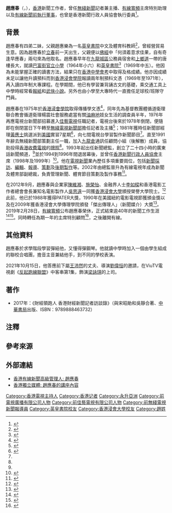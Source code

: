{{Infobox person
| name          = 趙應春<br>Ronald Chiu Ying Chun
| image         = 
| birth_date    = {{birth date and age|1952|2|3}}<ref>{{cite web |url=https://hd.stheadline.com/budget2019/news-detail.php?y=2019&r=981322 |title=【邱達昌專訪】否認染紅 「新聞部編採獨立」 |date=2019-04-17 |website= |publisher=頭條日報 |access-date=2021-09-15 |quote= |archive-date=2021-09-15 |archive-url=https://web.archive.org/web/20210915083114/https://hd.stheadline.com/budget2019/news-detail.php?y=2019&r=981322 |dead-url=no }}</ref>
| birth_place   = 
| death_date    = 
| death_place   = 
| nationality   = {{CNHK}}
| ancestor      = 
| other_names   = 
| education     = {{ubl|[[香港浸會學院|香港浸會學院]]傳播學文憑|[[香港中文大學|香港中文大學]]新聞學碩士<ref>{{cite web |url=http://chinesemedicinehka.com/1063/%E6%81%AD%E5%96%9C%E6%AD%90%E5%8D%93%E6%A6%AE%E7%A7%98%E6%9B%B8%E9%95%B7%E6%A6%AE%E7%8D%B2%E6%B5%B8%E6%9C%83%E5%A4%A7%E5%AD%B8%E7%AC%AC%E4%B8%89%E5%B1%86%E5%82%91%E5%87%BA%E6%A0%A1%E5%8F%8B%E7%8D%8E/ |title=恭喜歐卓榮秘書長榮獲浸會大學第三屆傑出校友獎 |last= |first= |date=2016-02-25 |website= |publisher=香港中醫學會 |access-date=2019-04-30 |quote= |archive-date=2019-04-30 |archive-url=https://web.archive.org/web/20190430085810/http://chinesemedicinehka.com/1063/%e6%81%ad%e5%96%9c%e6%ad%90%e5%8d%93%e6%a6%ae%e7%a7%98%e6%9b%b8%e9%95%b7%e6%a6%ae%e7%8d%b2%e6%b5%b8%e6%9c%83%e5%a4%a7%e5%ad%b8%e7%ac%ac%e4%b8%89%e5%b1%86%e5%82%91%e5%87%ba%e6%a0%a1%e5%8f%8b%e7%8d%8e/ |dead-url=no }}</ref>}}
| alma_mater    = {{ubl|巴富街官立小學|[[英皇書院|英皇書院]]}}
| occupation    = 新聞從業員
| years_active  = 1975年至今
| spouse        = 
| children      = 
| relatives     = 父：趙惠樂
| religion      = 
}}

'''趙應春'''（{{lang-en|Ronald Chiu Ying-chun}}，{{bd|1952年|2月3日}}），[[香港|香港]]新聞工作者，曾任[[無綫新聞|無綫新聞]]記者兼主播、[[有線寬頻|有線寬頻]]主席特別助理以及[[香港有線電視|有線]][[執行董事|新聞前執行董事]]，也曾是香港新聞行政人員協會執行委員<ref>{{cite news | title=新聞行政人員協會改選 陳早標張圭陽任正副主席 | url=http://newsbot.lib.cuhk.edu.hk/news/takungpa/20010119/A15007.html | page= | publisher=大公報 | date=2001-01-19 | accessdate=2021-09-15 | quote= | archive-date=2021-09-15 | archive-url=https://web.archive.org/web/20210915063702/http://newsbot.lib.cuhk.edu.hk/news/takungpa/20010119/A15007.html | dead-url=no }}</ref>。

==背景==
趙應春有四弟二妹{{noteTag|name=守下留情|關於趙應春出生時間、名字來源、父親職業、家庭背景、成長地以及早年及求學生活的資料出自香港電台第一台廣播節目《守下留情》於2019年4月29日播出的訪問。}}，父親趙惠樂為一名[[英皇書院|英皇書院]]中文及體育科教師<ref>{{cite news | title=趙應春父子兵上陣 - 李八方 | url=https://hk.news.appledaily.com/local/daily/article/20060616/6031926 | format= | publisher=香港蘋果日報 | date=2006-06-16 | accessdate=2019-04-30 | archive-date=2019-04-30 | archive-url=https://web.archive.org/web/20190430091743/https://hk.news.appledaily.com/local/daily/article/20060616/6031926 | dead-url=no }}</ref>，曾經營貿易生意{{noteTag|name=守下留情}}。因為趙應春於[[立春|立春]]前一天出生{{noteTag|name=守下留情}}，父親便以[[佛經|佛經]]中「何須着意求佳果，自有奇逢早應春」兩句來為他取名{{noteTag|name=守下留情}}。趙應春早年在[[九龍城區|九龍城區]]公務員宿舍和[[上鄉道|上鄉道]]一帶的唐樓長大{{noteTag|name=守下留情}}，就讀[[巴富街官立小學|巴富街官立小學]]（1964年小六）和[[英皇書院|英皇書院]]<ref>{{cite web |url=https://eastweek.my-magazine.me/main/64573 |title=緣來有線 |last= |first= |date=2017-03-22 |website= |publisher=東周刊 第708期 Book A 【陸叔開CHAT】 |access-date=2019-04-30 |quote= |archive-date=2019-04-30 |archive-url=https://web.archive.org/web/20190430091745/https://eastweek.my-magazine.me/main/64573 |dead-url=no }}</ref>（1969年中五）。他因為未能掌握正確的讀書方法{{noteTag|name=守下留情}}，結果只在[[香港中學會考|香港中學會考]]中取得及格成績{{noteTag|name=守下留情}}。他亦因成績未足以讓他升讀預科而到[[香港浸會學院|香港浸會學院]]報讀兩年制預科文憑{{noteTag|name=守下留情}}（1969年至1971年），再入讀四年制大專課程{{noteTag|name=守下留情}}。在學期間，他已有學習兼背誦古文的基礎{{noteTag|name=守下留情}}，乘交通工具上中學時經常看[[報紙|報紙]]和[[武俠小說|武俠小說]]{{noteTag|name=守下留情}}。另外也由小學至大專時代一直擔任足球校/班隊守門員{{noteTag|name=守下留情1|關於趙應春擔任小學及大專足球校隊守門員和大專畢業後去向的資料出自香港電台第一台廣播節目《守下留情》於2019年4月30日播出的訪問。}}。

趙應春在1975年於[[香港浸會學院|香港浸會學院]]取得傳播學文憑<ref>{{cite news | title=電視新聞紀錄保持者 / 鄭明仁 | url=https://news.mingpao.com/pns/%E4%BD%9C%E5%AE%B6%E5%B0%88%E6%AC%84/article/20190307/s00018/1551897027362/%E9%9B%BB%E8%A6%96%E6%96%B0%E8%81%9E%E7%B4%80%E9%8C%84%E4%BF%9D%E6%8C%81%E8%80%85 | format= | publisher=明報 | date=2019-03-07 | accessdate=2019-04-30 | archive-date=2019-04-30 | archive-url=https://web.archive.org/web/20190430085733/https://news.mingpao.com/pns/%25E4%25BD%259C%25E5%25AE%25B6%25E5%25B0%2588%25E6%25AC%2584/article/20190307/s00018/1551897027362/%25E9%259B%25BB%25E8%25A6%2596%25E6%2596%25B0%25E8%2581%259E%25E7%25B4%2580%25E9%258C%2584%25E4%25BF%259D%25E6%258C%2581%25E8%2580%2585 | dead-url=no }}</ref>，同年先為基督教團體循道衛理聯合教會循道衛理楊震社會服務處當有關[[油麻地|油麻地]]妓女生活的調查員半年{{noteTag|name=守下留情1}}，1976年再應電視台新聞部招募進入[[佳藝電視|佳藝電視]]任職記者{{noteTag|name=守下留情1}}，電視台後來於1978年倒閉，便隨即在倒閉當日下午轉至[[無綫新聞|無綫電視新聞部]]擔任記者及主播<ref name="趙應春：建立權威贏得尊重 堅守新聞中肯持平">{{Cite web |url=https://www.hsu.edu.hk/old/images/AboutHSMC/President/docs/simonho_cv/News_clippings/2015/news_20151001_SingTao.txt |title=趙應春：建立權威贏得尊重 堅守新聞中肯持平 |publisher=星島日報 |date=2015-10-01 |accessdate=2019-04-30 |archive-date=2019年4月30日 |archive-url=https://web.archive.org/web/20190430091731/https://www.hsu.edu.hk/old/images/AboutHSMC/President/docs/simonho_cv/News_clippings/2015/news_20151001_SingTao.txt |dead-url=no }}</ref>{{noteTag|關於趙應春轉投無綫新聞部的資料出自香港電台第一台廣播節目《守下留情》於2019年5月1日播出的訪問。}}；1981年獲時任新聞部經理[[黃應士|黃應士]]挑選派到[[美國|美國]]實習7星期<ref name="趙應春赴美七星期 學習新聞節目製作">{{cite news | title=趙應春赴美七星期 學習新聞節目製作 | url=https://mmis.hkpl.gov.hk/coverpage/-/coverpage/view?_coverpage_WAR_mmisportalportlet_hsf=%E8%B6%99%E6%87%89%E6%98%A5&_coverpage_WAR_mmisportalportlet_actual_q=%28%20verbatim_dc.collection%3A%28%22Old%5C%20HK%5C%20Newspapers%22%29%20%29%20AND+%28%20%28%20allTermsMandatory%3A%28true%29%20OR+all_dc.title%3A%28%E8%B6%99%E6%87%89%E6%98%A5%29%20OR+all_dc.creator%3A%28%E8%B6%99%E6%87%89%E6%98%A5%29%20OR+all_dc.contributor%3A%28%E8%B6%99%E6%87%89%E6%98%A5%29%20OR+all_dc.subject%3A%28%E8%B6%99%E6%87%89%E6%98%A5%29%20OR+fulltext%3A%28%E8%B6%99%E6%87%89%E6%98%A5%29%20OR+all_dc.description%3A%28%E8%B6%99%E6%87%89%E6%98%A5%29%20%29%20%29&_coverpage_WAR_mmisportalportlet_sort_field=score&p_r_p_-1078056564_c=QF757YsWv595P2B4OmBy56%2FuPh0wM1Jd&_coverpage_WAR_mmisportalportlet_o=1&_coverpage_WAR_mmisportalportlet_sort_order=desc | page=26 | publisher=華僑日報 | date=1981-09-03 | accessdate=2021-09-15 | quote= | archive-date=2021-09-15 | archive-url=https://web.archive.org/web/20210915054101/https://mmis.hkpl.gov.hk/coverpage/-/coverpage/view?_coverpage_WAR_mmisportalportlet_hsf=%E8%B6%99%E6%87%89%E6%98%A5&_coverpage_WAR_mmisportalportlet_actual_q=%28%20verbatim_dc.collection%3A%28%22Old%5C%20HK%5C%20Newspapers%22%29%20%29%20AND+%28%20%28%20allTermsMandatory%3A%28true%29%20OR+all_dc.title%3A%28%E8%B6%99%E6%87%89%E6%98%A5%29%20OR+all_dc.creator%3A%28%E8%B6%99%E6%87%89%E6%98%A5%29%20OR+all_dc.contributor%3A%28%E8%B6%99%E6%87%89%E6%98%A5%29%20OR+all_dc.subject%3A%28%E8%B6%99%E6%87%89%E6%98%A5%29%20OR+fulltext%3A%28%E8%B6%99%E6%87%89%E6%98%A5%29%20OR+all_dc.description%3A%28%E8%B6%99%E6%87%89%E6%98%A5%29%20%29%20%29&_coverpage_WAR_mmisportalportlet_sort_field=score&p_r_p_-1078056564_c=QF757YsWv595P2B4OmBy56%2FuPh0wM1Jd&_coverpage_WAR_mmisportalportlet_o=1&_coverpage_WAR_mmisportalportlet_sort_order=desc | dead-url=no }}</ref>，向七間電視台學習製作新聞節目<ref name="趙應春赴美七星期 學習新聞節目製作" />。直至1991年辭去無綫新聞部策劃主任一職{{noteTag|name=守下留情2|關於趙應春離開無綫新聞部年份及加入九龍倉集團的資料出自香港電台第一台廣播節目《守下留情》於2019年5月2日播出的訪問。}}，加入[[九龍倉集團|九龍倉]]通訊任顧問小組（後解散）成員，協助投得[[香港|香港]][[收費電視|收費電視]]的[[牌照|牌照]]<ref name="趙應春：建立權威贏得尊重 堅守新聞中肯持平" />{{noteTag|name=守下留情2}}。1993年起出任新聞總監，創立了二十四小時的廣東話新聞頻道，<ref name="趙應春：建立權威贏得尊重 堅守新聞中肯持平" />並於1994到1996年間退居幕後，並曾任[[香港新聞行政人員協會|香港新聞行政人員協會]]主席（1998年及1999年）<ref>{{cite web |url=http://www.nea.org.hk/eng/htmlpage.php?id=62 |title=執委會名錄 |last= |first= |date=2019 |website= |publisher=香港新聞行政人員協會 |access-date=2019-04-30|quote=}}</ref>。他在[[電視新聞|電視新聞]]業內歷任多項重要崗位，包括[[新聞|新聞]][[採訪|採訪]]、[[編輯|編輯]]、[[新聞主播|報導]]、[[策劃|策劃]]及[[後期製作|後期製作]]等。2002年由總監晉升為有線電視年成為新聞及體育部副總裁，負責管理新聞、體育節目策劃及製作事務<ref>{{cite web |url=http://www.i-cablecomm.com/chi/ir/annual/2003/03chiFull.pdf |title=進一步公司資料的披露 |last= |first= |date=2003 |website= |publisher=有線電視 |access-date=2019-04-29 |quote= |archive-date=2006-10-21 |archive-url=https://web.archive.org/web/20061021221446/http://www.i-cablecomm.com/chi/ir/annual/2003/03chiFull.pdf |dead-url=no }}</ref>。

在2012年9月，趙應春與企業家[[陳維湘|陳維湘]]、[[施榮怡|施榮怡]]、金融界人士[[李如樑|李如樑]]和香港電影工作者總會會長兼知名電影製作人[[吳思遠|吳思遠]]一同獲[[香港浸會大學|香港浸會大學]]頒授榮譽大學院士。<ref>{{web reference|URL=http://std.stheadline.com/daily/news-content.php?id=383223&target=2|title=吳思遠趙應春等 獲浸大頒院士|publisher=頭條日報|date=2012-09-14|accessdate=2019-04-29|archive-date=2018-07-21|archive-url=https://web.archive.org/web/20180721162636/http://std.stheadline.com/daily/news-content.php?id=383223&target=2|dead-url=no}}</ref>此前，他已於1988年獲得PATER大獎，1990年在美國紐約電影電視節獲頒金獎以及在2009年獲香港浸會大學傳理學院頒發「傑出傳理人」（新聞媒介）大奬<ref>{{cite web |url=https://www.hkbu.edu.hk/tch/about/honlist/2012_HUF_RonaldYCChiu.jsp |title=趙應春 |last= |first= |date=2016 |website= |publisher=香港浸會大學 |access-date=2019-04-30 |quote= |archive-date=2019-04-30 |archive-url=https://web.archive.org/web/20190430085736/https://www.hkbu.edu.hk/tch/about/honlist/2012_HUF_RonaldYCChiu.jsp |dead-url=no }}</ref>。2019年2月28日，[[有線寬頻|有線寬頻]]公布趙應春榮休，正式結束逾40年的新聞工作生涯<ref>{{cite news | title=有線新聞「一哥」趙應春榮休 馮德雄回巢重掌新聞部 | url=https://www.hk01.com/%E7%A4%BE%E6%9C%83%E6%96%B0%E8%81%9E/300609/%E6%9C%89%E7%B7%9A%E6%96%B0%E8%81%9E-%E4%B8%80%E5%93%A5-%E8%B6%99%E6%87%89%E6%98%A5%E6%A6%AE%E4%BC%91-%E9%A6%AE%E5%BE%B7%E9%9B%84%E5%9B%9E%E5%B7%A2%E9%87%8D%E6%8E%8C%E6%96%B0%E8%81%9E%E9%83%A8 | format= | publisher=香港01 | date=2019-02-28 | accessdate=2019-04-30 | archive-date=2019-06-06 | archive-url=https://web.archive.org/web/20190606004930/https://www.hk01.com/%E7%A4%BE%E6%9C%83%E6%96%B0%E8%81%9E/300609/%E6%9C%89%E7%B7%9A%E6%96%B0%E8%81%9E-%E4%B8%80%E5%93%A5-%E8%B6%99%E6%87%89%E6%98%A5%E6%A6%AE%E4%BC%91-%E9%A6%AE%E5%BE%B7%E9%9B%84%E5%9B%9E%E5%B7%A2%E9%87%8D%E6%8E%8C%E6%96%B0%E8%81%9E%E9%83%A8 | dead-url=no }}</ref><ref>{{cite news | title=有線趙應春榮休 由馮德雄出任有線新聞執行董事 | url=https://topick.hket.com/article/2282483/%E6%9C%89%E7%B7%9A%E8%B6%99%E6%87%89%E6%98%A5%E6%A6%AE%E4%BC%91%E3%80%80%E7%94%B1%E9%A6%AE%E5%BE%B7%E9%9B%84%E5%87%BA%E4%BB%BB%E6%9C%89%E7%B7%9A%E6%96%B0%E8%81%9E%E5%9F%B7%E8%A1%8C%E8%91%A3%E4%BA%8B | format= | publisher=香港經濟日報 | date=2019-02-28 | accessdate=2019-04-30 | archive-date=2019-04-30 | archive-url=https://web.archive.org/web/20190430085804/https://topick.hket.com/article/2282483/%E6%9C%89%E7%B7%9A%E8%B6%99%E6%87%89%E6%98%A5%E6%A6%AE%E4%BC%91%E3%80%80%E7%94%B1%E9%A6%AE%E5%BE%B7%E9%9B%84%E5%87%BA%E4%BB%BB%E6%9C%89%E7%B7%9A%E6%96%B0%E8%81%9E%E5%9F%B7%E8%A1%8C%E8%91%A3%E4%BA%8B | dead-url=no }}</ref>。同時轉任為期一年的主席特別顧問<ref>{{cite news | title=有線新聞執董趙應春榮休 將任有線寬頻主席特別顧問 | url=http://www.metroradio.com.hk/News/default.aspx?NewsId=20190228153443 | format= | publisher=新城電台 | date=2019-02-28| accessdate=2019-04-30}}</ref>，之後離開有線。

==其他資料==
趙應春於求學階段學習彈結他{{noteTag|name=守下留情3|關於趙應春接觸音樂的資料出自香港電台第一台廣播節目《守下留情》於2019年5月3日播出的訪問。}}，又懂得彈鋼琴{{noteTag|name=守下留情3}}。他就讀中學時加入一個由學生組成的聯校合唱團{{noteTag|name=守下留情3}}，擔音主音兼結他手{{noteTag|name=守下留情3}}，到不同的學校表演{{noteTag|name=守下留情3}}。

2021年10月15日，他答應前下屬[[王沛然|王沛然]]的丈夫、導演[[劉偉恒|劉偉恒]]的邀請，在ViuTV電視劇《[[反起跑線聯盟|反起跑線聯盟]]》中客串第1集，飾演[[梁詠琪|梁詠琪]]的上司。

==著作==
* 2017年：《財經領跑人 香港財經新聞記者訪談錄》（與宋昭勛和吳靜合著、[[中華書局|中華書局]]出版、ISBN：9789888463732）

==注釋==
{{noteFoot}}

==參考來源==
{{reflist|2}}

==外部連結==
* [http://www.i-cablecomm.com/chi/about/directors/dircontent.php 香港有線新聞高級管理人: 趙應春]{{Wayback|url=http://www.i-cablecomm.com/chi/about/directors/dircontent.php |date=20071013113431 }}
* [https://web.archive.org/web/20071030005803/http://www.inmediahk.net/public/article?item_id=202250&group_id=11 香港獨立媒體: 趙應春的講座內容]
{{start box}}
{{s-media}}
{{s-before|新頭銜}}
{{s-title|[[有線新聞|有線電視新聞總監]]|1993年10月31日至2002年8月14日}}
{{s-after|待查}}
{{s-before|新頭銜}}
{{s-title|[[有線新聞|有線電視新聞及體育部副總裁]]|2002年8月15日至2005年12月31日}}
{{s-after|待查}}
{{s-before|新頭銜}}
{{s-title|[[香港有線體育|香港有線體育有限公司執行董事]]|2006年1月1日至待查}}
{{s-after|[[蔡富華|蔡富華]]<br><small text>主管</small text>}}
{{s-before|新頭銜}}
{{s-title|[[有線新聞|香港有線新聞有限公司執行董事]]|2006年1月1日至2019年2月28日}}
{{s-after|[[馮德雄|馮德雄]]}}
{{end box}}
{{DEFAULTSORT:Chiu Ying Tsun趙應春}}
[[Category:香港電視主持人|Category:香港電視主持人]]
[[Category:香港记者|Category:香港记者]]
[[Category:永升亞洲|Category:永升亞洲]]
[[Category:前電視廣播有限公司人物|Category:前電視廣播有限公司人物]]
[[Category:前佳藝電視有限公司人物|Category:前佳藝電視有限公司人物]]
[[Category:前無綫電視新聞報導員|Category:前無綫電視新聞報導員]]
[[Category:英皇書院校友|Category:英皇書院校友]]
[[Category:香港浸會大學校友|Category:香港浸會大學校友]]
[[Category:趙姓|Category:趙姓]]